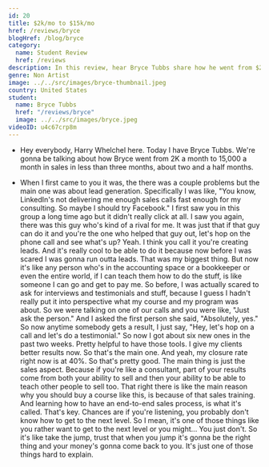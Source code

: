 ```yaml
---
id: 20
title: $2k/mo to $15k/mo
href: /reviews/bryce
blogHref: /blog/bryce
category:
  name: Student Review
  href: /reviews
description: In this review, hear Bryce Tubbs share how he went from $2k/mo to $15k/mo in just over 2 months helping accountants and bookkeepers grow their practices.
genre: Non Artist
image: ../../src/images/bryce-thumbnail.jpeg
country: United States
student:
  name: Bryce Tubbs
  href: "/reviews/bryce"
  image: ../../src/images/bryce.jpeg
videoID: u4c67crp8m
---
```


- Hey everybody, Harry Whelchel here. Today I have Bryce Tubbs. We're gonna be talking about how Bryce went from 2K a month to 15,000 a month in sales in less than three months, about two and a half months.

- When I first came to you it was, the there was a couple problems but the main one was about lead generation. Specifically I was like, "You know, LinkedIn's not delivering me enough sales calls fast enough for my consulting. So maybe I should try Facebook." I first saw you in this group a long time ago but it didn't really click at all. I saw you again, there was this guy who's kind of a rival for me. It was just that if that guy can do it and you're the one who helped that guy out, let's hop on the phone call and see what's up? Yeah. I think you call it you're creating leads. And it's really cool to be able to do it because now before I was scared I was gonna run outta leads. That was my biggest thing. But now it's like any person who's in the accounting space or a bookkeeper or even the entire world, if I can teach them how to do the stuff, is like someone I can go and get to pay me. So before, I was actually scared to ask for interviews and testimonials and stuff, because I guess I hadn't really put it into perspective what my course and my program was about. So we were talking on one of our calls and you were like, "Just ask the person." And I asked the first person she said, "Absolutely, yes." So now anytime somebody gets a result, I just say, "Hey, let's hop on a call and let's do a testimonial." So now I got about six new ones in the past two weeks. Pretty helpful to have those tools. I give my clients better results now. So that's the main one. And yeah, my closure rate right now is at 40%. So that's pretty good. The main thing is just the sales aspect. Because if you're like a consultant, part of your results come from both your ability to sell and then your ability to be able to teach other people to sell too. That right there is like the main reason why you should buy a course like this, is because of that sales training. And learning how to have an end-to-end sales process, is what it's called. That's key. Chances are if you're listening, you probably don't know how to get to the next level. So I mean, it's one of those things like you rather want to get to the next level or you might... You just don't. So it's like take the jump, trust that when you jump it's gonna be the right thing and your money's gonna come back to you. It's just one of those things hard to explain.
